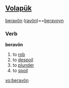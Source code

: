 ==[[Volapük]]==
[[beravön]] ([[ravön]])==[[beravoyn]]
===Verb===
'''beravön'''

# to [[rob]]
# to [[despoil]]
# to [[plunder]] 
# to [[spoil]]

[[vo:beravön]]